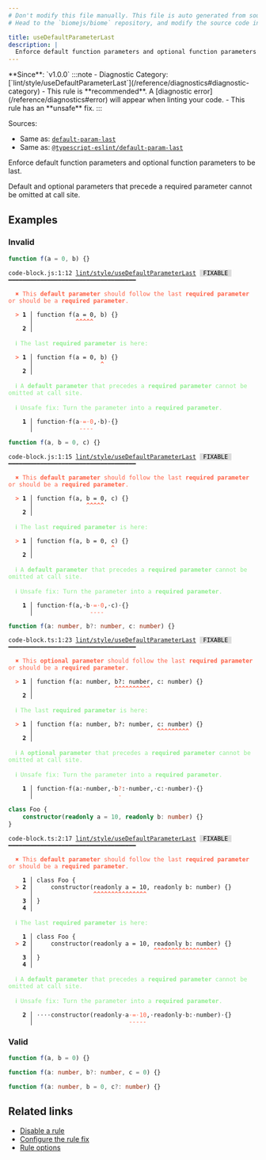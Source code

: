 ```yaml
---
# Don't modify this file manually. This file is auto generated from source, and you will lose your changes next time the website is built.
# Head to the `biomejs/biome` repository, and modify the source code in there.

title: useDefaultParameterLast
description: |
  Enforce default function parameters and optional function parameters to be last.
---
```


<Tabs>
<TabItem label="JavaScript (and super languages)" icon="seti:javascript">
**Since**: `v1.0.0`
:::note
- Diagnostic Category: [`lint/style/useDefaultParameterLast`](/reference/diagnostics#diagnostic-category)
- This rule is **recommended**. A [diagnostic error](/reference/diagnostics#error) will appear when linting your code.
- This rule has an **unsafe** fix.
:::

Sources: 
- Same as: <a href="https://eslint.org/docs/latest/rules/default-param-last" target="_blank"><code>default-param-last</code></a>
- Same as: <a href="https://typescript-eslint.io/rules/default-param-last" target="_blank"><code>@typescript-eslint/default-param-last</code></a>

Enforce default function parameters and optional function parameters to be last.

Default and optional parameters that precede a required parameter cannot be omitted at call site.

## Examples

### Invalid

```js
function f(a = 0, b) {}
```

<pre class="language-text"><code class="language-text">code-block.js:1:12 <a href="https://biomejs.dev/linter/rules/use-default-parameter-last">lint/style/useDefaultParameterLast</a> <span style="color: #000; background-color: #ddd;"> FIXABLE </span> ━━━━━━━━━━━━━━━━━━━━━━━━━━━━━━━━━━━━<br /><br />  <strong><span style="color: Tomato;">✖</span></strong> <span style="color: Tomato;">This </span><span style="color: Tomato;"><strong>default parameter</strong></span><span style="color: Tomato;"> should follow the last </span><span style="color: Tomato;"><strong>required parameter</strong></span><span style="color: Tomato;"> or should be a </span><span style="color: Tomato;"><strong>required parameter</strong></span><span style="color: Tomato;">.</span><br />  <br />  <strong><span style="color: Tomato;">&gt;</span></strong> <strong>1 │ </strong>function f(a = 0, b) &#123;&#125;<br />   <strong>   │ </strong>           <strong><span style="color: Tomato;">^</span></strong><strong><span style="color: Tomato;">^</span></strong><strong><span style="color: Tomato;">^</span></strong><strong><span style="color: Tomato;">^</span></strong><strong><span style="color: Tomato;">^</span></strong><br />    <strong>2 │ </strong><br />  <br />  <strong><span style="color: lightgreen;">ℹ</span></strong> <span style="color: lightgreen;">The last </span><span style="color: lightgreen;"><strong>required parameter</strong></span><span style="color: lightgreen;"> is here:</span><br />  <br />  <strong><span style="color: Tomato;">&gt;</span></strong> <strong>1 │ </strong>function f(a = 0, b) &#123;&#125;<br />   <strong>   │ </strong>                  <strong><span style="color: Tomato;">^</span></strong><br />    <strong>2 │ </strong><br />  <br />  <strong><span style="color: lightgreen;">ℹ</span></strong> <span style="color: lightgreen;">A </span><span style="color: lightgreen;"><strong>default parameter</strong></span><span style="color: lightgreen;"> that precedes a </span><span style="color: lightgreen;"><strong>required parameter</strong></span><span style="color: lightgreen;"> cannot be omitted at call site.</span><br />  <br />  <strong><span style="color: lightgreen;">ℹ</span></strong> <span style="color: lightgreen;">Unsafe fix</span><span style="color: lightgreen;">: </span><span style="color: lightgreen;">Turn the parameter into a </span><span style="color: lightgreen;"><strong>required parameter</strong></span><span style="color: lightgreen;">.</span><br />  <br />  <strong>  1 │ </strong>function<span style="opacity: 0.8;">·</span>f(a<span style="opacity: 0.8;"><span style="color: Tomato;">·</span></span><span style="color: Tomato;">=</span><span style="opacity: 0.8;"><span style="color: Tomato;">·</span></span><span style="color: Tomato;">0</span>,<span style="opacity: 0.8;">·</span>b)<span style="opacity: 0.8;">·</span>&#123;&#125;<br />  <strong>    │ </strong>            <span style="color: Tomato;">-</span><span style="color: Tomato;">-</span><span style="color: Tomato;">-</span><span style="color: Tomato;">-</span>       <br /></code></pre>

```js
function f(a, b = 0, c) {}
```

<pre class="language-text"><code class="language-text">code-block.js:1:15 <a href="https://biomejs.dev/linter/rules/use-default-parameter-last">lint/style/useDefaultParameterLast</a> <span style="color: #000; background-color: #ddd;"> FIXABLE </span> ━━━━━━━━━━━━━━━━━━━━━━━━━━━━━━━━━━━━<br /><br />  <strong><span style="color: Tomato;">✖</span></strong> <span style="color: Tomato;">This </span><span style="color: Tomato;"><strong>default parameter</strong></span><span style="color: Tomato;"> should follow the last </span><span style="color: Tomato;"><strong>required parameter</strong></span><span style="color: Tomato;"> or should be a </span><span style="color: Tomato;"><strong>required parameter</strong></span><span style="color: Tomato;">.</span><br />  <br />  <strong><span style="color: Tomato;">&gt;</span></strong> <strong>1 │ </strong>function f(a, b = 0, c) &#123;&#125;<br />   <strong>   │ </strong>              <strong><span style="color: Tomato;">^</span></strong><strong><span style="color: Tomato;">^</span></strong><strong><span style="color: Tomato;">^</span></strong><strong><span style="color: Tomato;">^</span></strong><strong><span style="color: Tomato;">^</span></strong><br />    <strong>2 │ </strong><br />  <br />  <strong><span style="color: lightgreen;">ℹ</span></strong> <span style="color: lightgreen;">The last </span><span style="color: lightgreen;"><strong>required parameter</strong></span><span style="color: lightgreen;"> is here:</span><br />  <br />  <strong><span style="color: Tomato;">&gt;</span></strong> <strong>1 │ </strong>function f(a, b = 0, c) &#123;&#125;<br />   <strong>   │ </strong>                     <strong><span style="color: Tomato;">^</span></strong><br />    <strong>2 │ </strong><br />  <br />  <strong><span style="color: lightgreen;">ℹ</span></strong> <span style="color: lightgreen;">A </span><span style="color: lightgreen;"><strong>default parameter</strong></span><span style="color: lightgreen;"> that precedes a </span><span style="color: lightgreen;"><strong>required parameter</strong></span><span style="color: lightgreen;"> cannot be omitted at call site.</span><br />  <br />  <strong><span style="color: lightgreen;">ℹ</span></strong> <span style="color: lightgreen;">Unsafe fix</span><span style="color: lightgreen;">: </span><span style="color: lightgreen;">Turn the parameter into a </span><span style="color: lightgreen;"><strong>required parameter</strong></span><span style="color: lightgreen;">.</span><br />  <br />  <strong>  1 │ </strong>function<span style="opacity: 0.8;">·</span>f(a,<span style="opacity: 0.8;">·</span>b<span style="opacity: 0.8;"><span style="color: Tomato;">·</span></span><span style="color: Tomato;">=</span><span style="opacity: 0.8;"><span style="color: Tomato;">·</span></span><span style="color: Tomato;">0</span>,<span style="opacity: 0.8;">·</span>c)<span style="opacity: 0.8;">·</span>&#123;&#125;<br />  <strong>    │ </strong>               <span style="color: Tomato;">-</span><span style="color: Tomato;">-</span><span style="color: Tomato;">-</span><span style="color: Tomato;">-</span>       <br /></code></pre>

```ts
function f(a: number, b?: number, c: number) {}
```

<pre class="language-text"><code class="language-text">code-block.ts:1:23 <a href="https://biomejs.dev/linter/rules/use-default-parameter-last">lint/style/useDefaultParameterLast</a> <span style="color: #000; background-color: #ddd;"> FIXABLE </span> ━━━━━━━━━━━━━━━━━━━━━━━━━━━━━━━━━━━━<br /><br />  <strong><span style="color: Tomato;">✖</span></strong> <span style="color: Tomato;">This </span><span style="color: Tomato;"><strong>optional parameter</strong></span><span style="color: Tomato;"> should follow the last </span><span style="color: Tomato;"><strong>required parameter</strong></span><span style="color: Tomato;"> or should be a </span><span style="color: Tomato;"><strong>required parameter</strong></span><span style="color: Tomato;">.</span><br />  <br />  <strong><span style="color: Tomato;">&gt;</span></strong> <strong>1 │ </strong>function f(a: number, b?: number, c: number) &#123;&#125;<br />   <strong>   │ </strong>                      <strong><span style="color: Tomato;">^</span></strong><strong><span style="color: Tomato;">^</span></strong><strong><span style="color: Tomato;">^</span></strong><strong><span style="color: Tomato;">^</span></strong><strong><span style="color: Tomato;">^</span></strong><strong><span style="color: Tomato;">^</span></strong><strong><span style="color: Tomato;">^</span></strong><strong><span style="color: Tomato;">^</span></strong><strong><span style="color: Tomato;">^</span></strong><strong><span style="color: Tomato;">^</span></strong><br />    <strong>2 │ </strong><br />  <br />  <strong><span style="color: lightgreen;">ℹ</span></strong> <span style="color: lightgreen;">The last </span><span style="color: lightgreen;"><strong>required parameter</strong></span><span style="color: lightgreen;"> is here:</span><br />  <br />  <strong><span style="color: Tomato;">&gt;</span></strong> <strong>1 │ </strong>function f(a: number, b?: number, c: number) &#123;&#125;<br />   <strong>   │ </strong>                                  <strong><span style="color: Tomato;">^</span></strong><strong><span style="color: Tomato;">^</span></strong><strong><span style="color: Tomato;">^</span></strong><strong><span style="color: Tomato;">^</span></strong><strong><span style="color: Tomato;">^</span></strong><strong><span style="color: Tomato;">^</span></strong><strong><span style="color: Tomato;">^</span></strong><strong><span style="color: Tomato;">^</span></strong><strong><span style="color: Tomato;">^</span></strong><br />    <strong>2 │ </strong><br />  <br />  <strong><span style="color: lightgreen;">ℹ</span></strong> <span style="color: lightgreen;">A </span><span style="color: lightgreen;"><strong>optional parameter</strong></span><span style="color: lightgreen;"> that precedes a </span><span style="color: lightgreen;"><strong>required parameter</strong></span><span style="color: lightgreen;"> cannot be omitted at call site.</span><br />  <br />  <strong><span style="color: lightgreen;">ℹ</span></strong> <span style="color: lightgreen;">Unsafe fix</span><span style="color: lightgreen;">: </span><span style="color: lightgreen;">Turn the parameter into a </span><span style="color: lightgreen;"><strong>required parameter</strong></span><span style="color: lightgreen;">.</span><br />  <br />  <strong>  1 │ </strong>function<span style="opacity: 0.8;">·</span>f(a:<span style="opacity: 0.8;">·</span>number,<span style="opacity: 0.8;">·</span>b<span style="color: Tomato;">?</span>:<span style="opacity: 0.8;">·</span>number,<span style="opacity: 0.8;">·</span>c:<span style="opacity: 0.8;">·</span>number)<span style="opacity: 0.8;">·</span>&#123;&#125;<br />  <strong>    │ </strong>                       <span style="color: Tomato;">-</span>                       <br /></code></pre>

```ts
class Foo {
    constructor(readonly a = 10, readonly b: number) {}
}
```

<pre class="language-text"><code class="language-text">code-block.ts:2:17 <a href="https://biomejs.dev/linter/rules/use-default-parameter-last">lint/style/useDefaultParameterLast</a> <span style="color: #000; background-color: #ddd;"> FIXABLE </span> ━━━━━━━━━━━━━━━━━━━━━━━━━━━━━━━━━━━━<br /><br />  <strong><span style="color: Tomato;">✖</span></strong> <span style="color: Tomato;">This </span><span style="color: Tomato;"><strong>default parameter</strong></span><span style="color: Tomato;"> should follow the last </span><span style="color: Tomato;"><strong>required parameter</strong></span><span style="color: Tomato;"> or should be a </span><span style="color: Tomato;"><strong>required parameter</strong></span><span style="color: Tomato;">.</span><br />  <br />    <strong>1 │ </strong>class Foo &#123;<br />  <strong><span style="color: Tomato;">&gt;</span></strong> <strong>2 │ </strong>    constructor(readonly a = 10, readonly b: number) &#123;&#125;<br />   <strong>   │ </strong>                <strong><span style="color: Tomato;">^</span></strong><strong><span style="color: Tomato;">^</span></strong><strong><span style="color: Tomato;">^</span></strong><strong><span style="color: Tomato;">^</span></strong><strong><span style="color: Tomato;">^</span></strong><strong><span style="color: Tomato;">^</span></strong><strong><span style="color: Tomato;">^</span></strong><strong><span style="color: Tomato;">^</span></strong><strong><span style="color: Tomato;">^</span></strong><strong><span style="color: Tomato;">^</span></strong><strong><span style="color: Tomato;">^</span></strong><strong><span style="color: Tomato;">^</span></strong><strong><span style="color: Tomato;">^</span></strong><strong><span style="color: Tomato;">^</span></strong><strong><span style="color: Tomato;">^</span></strong><br />    <strong>3 │ </strong>&#125;<br />    <strong>4 │ </strong><br />  <br />  <strong><span style="color: lightgreen;">ℹ</span></strong> <span style="color: lightgreen;">The last </span><span style="color: lightgreen;"><strong>required parameter</strong></span><span style="color: lightgreen;"> is here:</span><br />  <br />    <strong>1 │ </strong>class Foo &#123;<br />  <strong><span style="color: Tomato;">&gt;</span></strong> <strong>2 │ </strong>    constructor(readonly a = 10, readonly b: number) &#123;&#125;<br />   <strong>   │ </strong>                                 <strong><span style="color: Tomato;">^</span></strong><strong><span style="color: Tomato;">^</span></strong><strong><span style="color: Tomato;">^</span></strong><strong><span style="color: Tomato;">^</span></strong><strong><span style="color: Tomato;">^</span></strong><strong><span style="color: Tomato;">^</span></strong><strong><span style="color: Tomato;">^</span></strong><strong><span style="color: Tomato;">^</span></strong><strong><span style="color: Tomato;">^</span></strong><strong><span style="color: Tomato;">^</span></strong><strong><span style="color: Tomato;">^</span></strong><strong><span style="color: Tomato;">^</span></strong><strong><span style="color: Tomato;">^</span></strong><strong><span style="color: Tomato;">^</span></strong><strong><span style="color: Tomato;">^</span></strong><strong><span style="color: Tomato;">^</span></strong><strong><span style="color: Tomato;">^</span></strong><strong><span style="color: Tomato;">^</span></strong><br />    <strong>3 │ </strong>&#125;<br />    <strong>4 │ </strong><br />  <br />  <strong><span style="color: lightgreen;">ℹ</span></strong> <span style="color: lightgreen;">A </span><span style="color: lightgreen;"><strong>default parameter</strong></span><span style="color: lightgreen;"> that precedes a </span><span style="color: lightgreen;"><strong>required parameter</strong></span><span style="color: lightgreen;"> cannot be omitted at call site.</span><br />  <br />  <strong><span style="color: lightgreen;">ℹ</span></strong> <span style="color: lightgreen;">Unsafe fix</span><span style="color: lightgreen;">: </span><span style="color: lightgreen;">Turn the parameter into a </span><span style="color: lightgreen;"><strong>required parameter</strong></span><span style="color: lightgreen;">.</span><br />  <br />  <strong>  2 │ </strong><span style="opacity: 0.8;">·</span><span style="opacity: 0.8;">·</span><span style="opacity: 0.8;">·</span><span style="opacity: 0.8;">·</span>constructor(readonly<span style="opacity: 0.8;">·</span>a<span style="opacity: 0.8;"><span style="color: Tomato;">·</span></span><span style="color: Tomato;">=</span><span style="opacity: 0.8;"><span style="color: Tomato;">·</span></span><span style="color: Tomato;">1</span><span style="color: Tomato;">0</span>,<span style="opacity: 0.8;">·</span>readonly<span style="opacity: 0.8;">·</span>b:<span style="opacity: 0.8;">·</span>number)<span style="opacity: 0.8;">·</span>&#123;&#125;<br />  <strong>    │ </strong>                          <span style="color: Tomato;">-</span><span style="color: Tomato;">-</span><span style="color: Tomato;">-</span><span style="color: Tomato;">-</span><span style="color: Tomato;">-</span>                        <br /></code></pre>

### Valid

```js
function f(a, b = 0) {}
```

```ts
function f(a: number, b?: number, c = 0) {}
```

```ts
function f(a: number, b = 0, c?: number) {}
```

## Related links

- [Disable a rule](/linter/#disable-a-lint-rule)
- [Configure the rule fix](/linter#configure-the-rule-fix)
- [Rule options](/linter/#rule-options)

</TabItem>
</Tabs>

